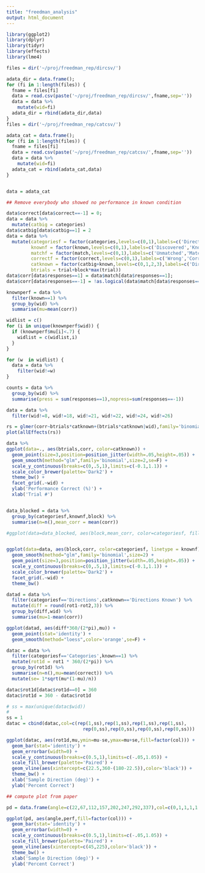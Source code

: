 ```yaml
---
title: "freedman_analysis"
output: html_document
---
```

```r
library(ggplot2)
library(dplyr)
library(tidyr)
library(effects)
library(lme4)
```


```r
files = dir('~/proj/freedman_rep/dircsv/')

adata_dir = data.frame();
for (fi in 1:length(files)) {
  fname = files[fi]
  data = read.csv(paste('~/proj/freedman_rep/dircsv/',fname,sep=''))
  data = data %>%
    mutate(wid=fi)
  adata_dir = rbind(adata_dir,data)
}
files = dir('~/proj/freedman_rep/catcsv/')

adata_cat = data.frame();
for (fi in 1:length(files)) {
  fname = files[fi]
  data = read.csv(paste('~/proj/freedman_rep/catcsv/',fname,sep=''))
  data = data %>%
    mutate(wid=fi)
  adata_cat = rbind(adata_cat,data)
}
```

```r
```

```r
data = adata_cat

## Remove everybody who showed no performance in known condition

data$correct[data$correct==-1] = 0;
data = data %>%
  mutate(catbig = categories)
data$catbig[data$catbig==1] = 2
data = data %>%
  mutate(categoriesf = factor(categories,levels=c(0,1),labels=c('Directions','Categories')),
         knownf = factor(known,levels=c(0,1),labels=c('Discovered','Known')),
         matchf = factor(match,levels=c(0,1),labels=c('Unmatched','Matched')),
         correctf = factor(correct,levels=c(0,1),labels=c('Wrong','Correct')),
         catknown = factor(catbig+known,levels=c(0,1,2,3),labels=c('Directions','Directions Known','Categories','Categories Known')),
         btrials = trial+block*max(trial))
data$corr[data$responses==1] = data$match[data$responses==1];
data$corr[data$responses==-1] = !as.logical(data$match[data$responses==-1]);
```

```r
knownperf = data %>%
  filter(known==1) %>%
  group_by(wid) %>%
  summarise(mu=mean(corr))

widlist = c()
for (i in unique(knownperf$wid)) {
  if (knownperf$mu[i]<.7) {
    widlist = c(widlist,i)
  }
}

for (w  in widlist) {
  data = data %>%
    filter(wid!=w)
}
```


```r
counts = data %>%
  group_by(wid) %>%
  summarise(press = sum(responses==1),nopress=sum(responses==-1))
```

```r

data = data %>%
  filter(wid!=8, wid!=18, wid!=21, wid!=22, wid!=24, wid!=26)
```


```r
rs = glmer(corr~btrials*catknown+(btrials*catknown|wid),family='binomial',data=data)
plot(allEffects(rs))
```


```r
data %>%
ggplot(data=., aes(btrials,corr, color=catknown)) + 
  geom_point(size=3,position=position_jitter(width=.05,height=.05)) +
  geom_smooth(method="glm",family='binomial',size=2,se=F) +
  scale_y_continuous(breaks=c(0,.5,1),limits=c(-0.1,1.1)) +
  scale_color_brewer(palette='Dark2') +
  theme_bw() +
  facet_grid(.~wid) +
  ylab('Performance Correct (%)') +
  xlab('Trial #')
```

```r
```



```r
data_blocked = data %>%
  group_by(categoriesf,knownf,block) %>%
  summarise(n=n(),mean_corr = mean(corr))

#ggplot(data=data_blocked, aes(block,mean_corr, color=categoriesf, fill=knownf, linetype = knownf)) + geom_smooth(method="lm") +geom_point(size=3)


ggplot(data=data, aes(block,corr, color=categoriesf, linetype = knownf)) + 
  geom_smooth(method="glm",family='binomial',size=2) +
  geom_point(size=3,position=position_jitter(width=.05,height=.05)) +
  scale_y_continuous(breaks=c(0,.5,1),limits=c(-0.1,1.1)) +
  scale_color_brewer(palette='Dark2') +
  facet_grid(.~wid) +
  theme_bw()
```

```r
datad = data %>%
  filter(categoriesf=='Directions',catknown=='Directions Known') %>%
  mutate(diff = round(rot1-rot2,3)) %>%
  group_by(diff,wid) %>%
  summarise(mu=1-mean(corr))

ggplot(datad, aes(diff*360/(2*pi),mu)) + 
  geom_point(stat='identity') + 
  geom_smooth(method="loess",color='orange',se=F) +
```

```r
datac = data %>%
  filter(categoriesf=='Categories',known==1) %>%
  mutate(rot1d = rot1 * 360/(2*pi)) %>%
  group_by(rot1d) %>%
  summarise(n=n(),mu=mean(correct)) %>%
  mutate(se= 1*sqrt(mu*(1-mu)/n))

datac$rot1d[datac$rot1d==0] = 360
datac$rot1d = 360 - datac$rot1d

# ss = max(unique(datac$wid))
# 
ss = 1
datac = cbind(datac,col=c(rep(1,ss),rep(1,ss),rep(1,ss),rep(1,ss),
                            rep(0,ss),rep(0,ss),rep(0,ss),rep(0,ss)))

ggplot(datac, aes(rot1d,mu,ymin=mu-se,ymax=mu+se,fill=factor(col))) +
  geom_bar(stat='identity') +
  geom_errorbar(width=0) +
  scale_y_continuous(breaks=c(0.5,1),limits=c(-.05,1.05)) +
  scale_fill_brewer(palette='Paired') +
  geom_vline(aes(xintercept=c(22.5,360-(180-22.5)),color='black')) +
  theme_bw() +
  xlab('Sample Direction (deg)') +
  ylab('Percent Correct')
```

```r
## compute plot from paper

pd = data.frame(angle=c(22,67,112,157,202,247,292,337),col=c(0,1,1,1,1,0,0,0),perf=c(.89,.9,.97,.97,.86,.88,.97,.965))

ggplot(pd, aes(angle,perf,fill=factor(col))) +
  geom_bar(stat='identity') +
  geom_errorbar(width=0) +
  scale_y_continuous(breaks=c(0.5,1),limits=c(-.05,1.05)) +
  scale_fill_brewer(palette='Paired') +
  geom_vline(aes(xintercept=c(45,225),color='black')) +
  theme_bw() +
  xlab('Sample Direction (deg)') +
  ylab('Percent Correct')
```


